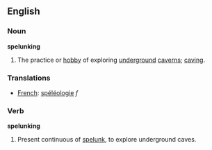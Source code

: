 ==English==
===Noun===
{{wikipedia}}
'''spelunking'''
#The practice or [[hobby]] of exploring [[underground]] [[caverns]]; [[caving]].

===Translations===
*[[French]]: [[spéléologie]] ''f''

===Verb===
'''spelunking'''
#Present continuous of [[spelunk]], to explore underground caves.